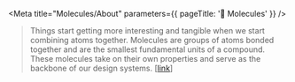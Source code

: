
<Meta title="Molecules/About" parameters={{ pageTitle: '🧬 Molecules' }} />

> Things start getting more interesting and tangible when we start combining atoms together.
> Molecules are groups of atoms bonded together and are the smallest fundamental units of a compound.
> These molecules take on their own properties and serve as the backbone of our design systems.
> [[link](https://bradfrost.com/blog/post/atomic-web-design/#molecules)]
